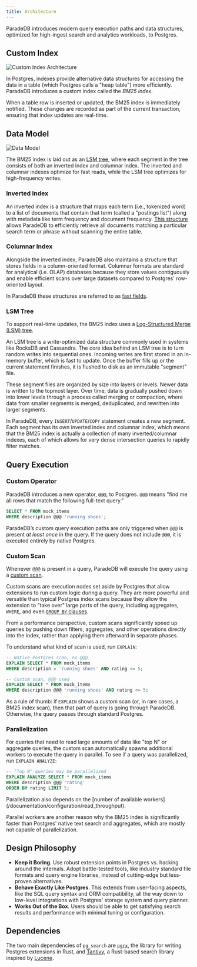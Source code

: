 ```yaml
---
title: Architecture
---
```


ParadeDB introduces modern query execution paths and data structures, optimized for high-ingest search and analytics workloads, to Postgres.

## Custom Index

![Custom Index Architecture](/images/architecture_indexam.png)

In Postgres, indexes provide alternative data structures for accessing the data in a table (which Postgres calls a "heap table") more efficiently.
ParadeDB introduces a custom index called the _BM25 index_.

When a table row is inserted or updated, the BM25 index is immediately notified. These changes are recorded as part of the current transaction, ensuring that index updates are real-time.

## Data Model

![Data Model](/images/architecture_lsm.png)

The BM25 index is laid out as an [LSM tree](#lsm-tree), where each segment in the tree consists of both an inverted index and columnar index.
The inverted and columnar indexes optimize for fast reads, while the LSM tree optimizes for high-frequency writes.

### Inverted Index

An inverted index is a structure that maps each term (i.e., tokenized word) to a list of documents that contain that term (called a "postings list") along with metadata like term frequency and document frequency.
[This structure](https://github.com/quickwit-oss/tantivy/blob/main/ARCHITECTURE.md#the-inverted-search-index) allows ParadeDB to efficiently retrieve all documents matching a particular search term or phrase without scanning the entire table.

### Columnar Index

Alongside the inverted index, ParadeDB also maintains a structure that stores fields in a column-oriented format. Columnar formats are standard
for analytical (i.e. OLAP) databases because they store values contiguously and enable efficient scans over large datasets compared to Postgres'
row-oriented layout.

In ParadeDB these structures are referred to as [fast fields](/documentation/indexing/fast_fields).

### LSM Tree

To support real-time updates, the BM25 index uses a [Log-Structured Merge (LSM) tree](https://en.wikipedia.org/wiki/Log-structured_merge-tree).

An LSM tree is a write-optimized data structure commonly used in systems like RocksDB and Cassandra. The core idea behind an LSM tree is to turn random writes into sequential ones. Incoming writes are first stored in an in-memory buffer, which is fast to update. Once the buffer fills up or the current statement finishes, it is flushed to disk as an immutable "segment" file.

These segment files are organized by size into layers or levels. Newer data is written to the topmost layer. Over time, data is gradually pushed down into lower levels through a process called merging or compaction, where data from smaller segments is merged, deduplicated, and rewritten into larger segments.

In ParadeDB, every `INSERT`/`UPDATE`/`COPY` statement creates a new segment. Each segment has its own inverted index and columnar index, which means that the BM25 index
is actually a collection of many inverted/columnar indexes, each of which allows for very dense intersection queries to rapidly filter matches.

## Query Execution

### Custom Operator

ParadeDB introduces a new operator, `@@@`, to Postgres. `@@@` means "find me all rows that match the following full-text query."

```sql
SELECT * FROM mock_items
WHERE description @@@ 'running shoes';
```

ParadeDB’s custom query execution paths are only triggered when `@@@` is present _at least once_ in the query. If the query does not include `@@@`, it is executed entirely by native Postgres.

### Custom Scan

Whenever `@@@` is present in a query, ParadeDB will execute the query using a [custom scan](https://www.postgresql.org/docs/current/custom-scan.html).

Custom scans are execution nodes set aside by Postgres that allow extensions to run custom logic during a query. They are more powerful and versatile than typical Postgres index scans because they
allow the extension to "take over" large parts of the query, including aggregates, `WHERE`, and even [`GROUP BY` clauses](/welcome/roadmap#analytics).

From a performance perspective, custom scans significantly speed up queries by pushing down filters, aggregates, and other operations directly into the index, rather than applying them afterward in separate phases.

To understand what kind of scan is used, run `EXPLAIN`:

```sql
-- Native Postgres scan, no @@@
EXPLAIN SELECT * FROM mock_items
WHERE description = 'running shoes' AND rating <= 5;

-- Custom scan, @@@ used
EXPLAIN SELECT * FROM mock_items
WHERE description @@@ 'running shoes' AND rating <= 5;
```

As a rule of thumb: if `EXPLAIN` shows a custom scan (or, in rare cases, a BM25 index scan), then that part of query is going through ParadeDB. Otherwise, the query passes through standard Postgres.

### Parallelization

For queries that need to read large amounts of data like "top N" or aggregate queries, the custom scan automatically spawns additional workers to execute the query
in parallel. To see if a query was parallelized, run `EXPLAIN ANALYZE`:

```sql
-- "Top N" queries may be parallelized
EXPLAIN ANALYZE SELECT * FROM mock_items
WHERE description @@@ 'rating'
ORDER BY rating LIMIT 5;
```

<Note>
  Parallelization also depends on the [number of available
  workers](/documentation/configuration/read_throughput).
</Note>

Parallel workers are another reason why the BM25 index is significantly faster than Postgres' native text search and aggregates,
which are mostly not capable of parallelization.

## Design Philosophy

- **Keep it Boring**. Use robust extension points in Postgres vs. hacking around the internals. Adopt battle-tested tools, like industry standard file formats and query engine libraries, instead of cutting-edge but less-proven alternatives.
- **Behave Exactly Like Postgres**. This extends from user-facing aspects, like the SQL query syntax and ORM compatibility, all the way down to low-level integrations with Postgres' storage system and query planner.
- **Works Out of the Box**. Users should be able to get satisfying search results and performance with minimal tuning or configuration.

## Dependencies

The two main dependencies of `pg_search` are [`pgrx`](https://github.com/pgcentralfoundation/pgrx/tree/develop), the
library for writing Postgres extensions in Rust, and [Tantivy](https://github.com/quickwit-oss/tantivy), a Rust-based search library
inspired by [Lucene](https://github.com/apache/lucene).
